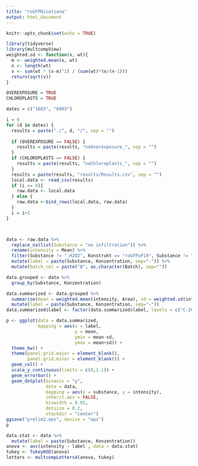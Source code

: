 ```yaml
---
title: "roGFPNicotiana"
output: html_document
---
```


```r
knitr::opts_chunk$set(echo = TRUE)
```

```r
library(tidyverse)
library(multcompView)
weighted.sd <- function(x, wt){
  m <- weighted.mean(x, wt)
  n <- length(wt)
  v <- sum(wt * (x-m)^2) / (sum(wt)*(n/(n-1)))
  return(sqrt(v))
}
```

```r
OVEREXPOSURE = TRUE
CHLOROPLASTS = TRUE

dates = c("1603", "0903")

i = 0
for (d in dates) {
  results = paste("./", d, "/", sep = "")
  
  if (OVEREXPOSURE == FALSE) {
    results = paste(results, "noOverexposure_", sep = "")
  }
  if (CHLOROPLASTS == FALSE) {
    results = paste(results, "noChloroplasts_", sep = "")
  }
  results = paste(results, "results/Results.csv", sep = "")
  local.data <- read_csv(results)
  if (i == 0){
    raw.data <- local.data
  } else {
    raw.data <-bind_rows(local.data, raw.data)
  }
  i = i+1
}



data <- raw.data %>%
  replace_na(list(Substance = "no infiltration")) %>%
  rename(intensity = Mean) %>%
  filter(Substance != "_H2O2", Konstrukt == "roGFPxP19", Substance != "_DTT", Substance != "_H", Substance != "_H2O") %>%
  mutate(label = paste(Substance, Konzentration, sep="-")) %>%
  mutate(batch_col = paste("B", as.character(Batch), sep=""))

data.grouped <- data %>%
  group_by(Substance, Konzentration) 

data.summarized <- data.grouped %>%
  summarise(mean = weighted.mean(intensity, Area), sd = weighted.sd(intensity, Area), se = weighted.mean(StdDev, Area)) %>%
  mutate(label = paste(Substance, Konzentration, sep="-"))
data.summarized$label <- factor(data.summarized$label, levels = c("C-20", "CTween-20", "C-50", "H-20", "H-50", "R-20", "R-50", "H2O2-10", "DTT-2", "H2O-0", "no infiltration-0"))
```

```r
p <- ggplot(data = data.summarized, 
            mapping = aes(x = label,
                          y = mean,
                          ymin = mean-sd,
                          ymax = mean+sd)) +
  theme_bw() +
  theme(panel.grid.major = element_blank(), 
        panel.grid.minor = element_blank()) +
  geom_col() +
  scale_y_continuous(limits = c(0,1.1)) + 
  geom_errorbar() + 
  geom_dotplot(binaxis = "y", 
               data = data, 
               mapping = aes(x = substance, y = intensity),
               inherit.aes = FALSE,
               binwidth = 0.05,
               dotsize = 0.2,
               stackdir = "center")
ggsave("prelim2.eps", device = "eps")
p
```


```r
data.stat <- data %>%
  mutate(label = paste(Substance, Konzentration))
anova <- aov(intensity ~ label , data = data.stat)
tukey <- TukeyHSD(anova)
letters <- multcompLetters4(anova, tukey)
```

